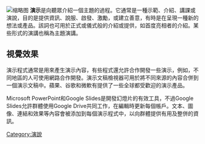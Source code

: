 {{Unreferenced|time=2020-07-09T10:18:51+00:00}}
[[File:Frank_Schulenburg_giving_a_presentation_at_Wikimania_2011.jpg|缩略图]]
'''演示'''是向聽眾介紹一個主題的過程。它通常是一種示範、介紹、講課或演說，目的是提供資訊、說服、啟發、激勵，或建立善意，有時是在呈現一種新的想法或產品。該詞也可用於正式或儀式般的介紹或提供，如首度亮相者的介紹。某些形式的演講也稱為主題演講。 

== 視覺效果 ==
演示程式通常是用來產生演示內容，有些程式還允許合作開發一些演示，例如，不同地區的人可使用網路合作開發。演示文稿檢視器可用於將不同來源的內容合併到一個演示文稿中。蘋果、谷歌和微軟有提供了一些全球都受歡迎的演示產品。 

Microsoft PowerPoint和Google Slides是開發幻燈片的有效工具，不過Google Slides允許群體使用Google Drive共同工作，在編輯時更新每個帳戶。文本、圖像、連結和效果等內容會被添加到每個演示程式中，以向群體提供有用及整併的資訊。 
[[Category:演說|Category:演說]]